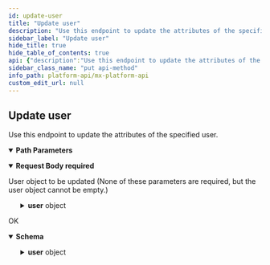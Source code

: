 ```yaml
---
id: update-user
title: "Update user"
description: "Use this endpoint to update the attributes of the specified user."
sidebar_label: "Update user"
hide_title: true
hide_table_of_contents: true
api: {"description":"Use this endpoint to update the attributes of the specified user.","operationId":"updateUser","parameters":[{"description":"The unique id for a `user`.","example":"USR-fa7537f3-48aa-a683-a02a-b18940482f54","in":"path","name":"user_guid","required":true,"schema":{"type":"string"}}],"requestBody":{"content":{"application/json":{"schema":{"properties":{"user":{"properties":{"email":{"example":"email@provider.com","type":"string"},"id":{"example":"My-Unique-ID","type":"string"},"is_disabled":{"example":false,"type":"boolean"},"metadata":{"example":"{\\\"first_name\\\": \\\"Steven\\\", \\\"last_name\\\": \\\"Universe\\\"}","type":"string"}},"type":"object"}},"type":"object"}}},"description":"User object to be updated (None of these parameters are required, but the user object cannot be empty.)","required":true},"responses":{"200":{"content":{"application/vnd.mx.api.v1+json":{"schema":{"properties":{"user":{"properties":{"email":{"example":"email@provider.com","nullable":true,"type":"string"},"guid":{"example":"USR-d74cb14f-fd0a-449f-991b-e0362a63d9c6","nullable":true,"type":"string"},"id":{"example":"My-Unique-ID","nullable":true,"type":"string"},"is_disabled":{"example":false,"nullable":true,"type":"boolean"},"metadata":{"example":"{\\\"first_name\\\": \\\"Steven\\\", \\\"last_name\\\": \\\"Universe\\\"}","nullable":true,"type":"string"}},"type":"object"}},"type":"object"}}},"description":"OK"}},"tags":["users"],"method":"put","path":"/users/{user_guid}","servers":[{"url":"https://api.mx.com"},{"url":"https://int-api.mx.com"}],"security":[{"basicAuth":[]}],"securitySchemes":{"basicAuth":{"scheme":"basic","type":"http"}},"jsonRequestBodyExample":{"user":{"email":"email@provider.com","id":"My-Unique-ID","is_disabled":false,"metadata":"{\\\"first_name\\\": \\\"Steven\\\", \\\"last_name\\\": \\\"Universe\\\"}"}},"info":{"contact":{"name":"MX Platform API","url":"https://www.mx.com/products/platform-api"},"description":"The MX Platform API is a powerful, fully-featured API designed to make aggregating and enhancing financial data easy and reliable. It can seamlessly connect your app or website to tens of thousands of financial institutions.","title":"MX Platform API","version":"0.1.0"},"postman":{"name":"Update user","description":{"content":"Use this endpoint to update the attributes of the specified user.","type":"text/plain"},"url":{"path":["users",":user_guid"],"host":["{{baseUrl}}"],"query":[],"variable":[{"disabled":false,"description":{"content":"(Required) The unique id for a `user`.","type":"text/plain"},"type":"any","value":"","key":"user_guid"}]},"header":[{"key":"Content-Type","value":"application/json"},{"key":"Accept","value":"application/vnd.mx.api.v1+json"}],"method":"PUT","body":{"mode":"raw","raw":"\"\"","options":{"raw":{"language":"json"}}}}}
sidebar_class_name: "put api-method"
info_path: platform-api/mx-platform-api
custom_edit_url: null
---
```



## Update user



Use this endpoint to update the attributes of the specified user.

<details style={{"marginBottom":"1rem"}} data-collapsed={false} open={true}><summary style={{}}><strong>Path Parameters</strong></summary><div><ul><ParamsItem className={"paramsItem"} param={{"description":"The unique id for a `user`.","example":"USR-fa7537f3-48aa-a683-a02a-b18940482f54","in":"path","name":"user_guid","required":true,"schema":{"type":"string"}}}></ParamsItem></ul></div></details><MimeTabs><TabItem label={"application/json"} value={"application/json-schema"}><details style={{}} data-collapsed={false} open={true}><summary style={{"textAlign":"left"}}><strong>Request Body</strong><strong style={{"fontSize":"var(--ifm-code-font-size)","color":"var(--openapi-required)"}}> required</strong></summary><div style={{"textAlign":"left","marginLeft":"1rem"}}><div style={{"marginTop":"1rem","marginBottom":"1rem"}}>

User object to be updated (None of these parameters are required, but the user object cannot be empty.)

</div></div><ul style={{"marginLeft":"1rem"}}><SchemaItem collapsible={true} className={"schemaItem"}><details style={{}}><summary style={{}}><strong>user</strong><span style={{"opacity":"0.6"}}> object</span></summary><div style={{"marginLeft":"1rem"}}><SchemaItem collapsible={false} name={"email"} required={false} schemaName={"string"} qualifierMessage={undefined} schema={{"example":"email@provider.com","type":"string"}}></SchemaItem><SchemaItem collapsible={false} name={"id"} required={false} schemaName={"string"} qualifierMessage={undefined} schema={{"example":"My-Unique-ID","type":"string"}}></SchemaItem><SchemaItem collapsible={false} name={"is_disabled"} required={false} schemaName={"boolean"} qualifierMessage={undefined} schema={{"example":false,"type":"boolean"}}></SchemaItem><SchemaItem collapsible={false} name={"metadata"} required={false} schemaName={"string"} qualifierMessage={undefined} schema={{"example":"{\\\"first_name\\\": \\\"Steven\\\", \\\"last_name\\\": \\\"Universe\\\"}","type":"string"}}></SchemaItem></div></details></SchemaItem></ul></details></TabItem></MimeTabs><div><ApiTabs><TabItem label={"200"} value={"200"}><div>

OK

</div><div><MimeTabs schemaType={"response"}><TabItem label={"application/vnd.mx.api.v1+json"} value={"application/vnd.mx.api.v1+json"}><SchemaTabs><TabItem label={"Schema"} value={"Schema"}><details style={{}} data-collapsed={false} open={true}><summary style={{"textAlign":"left"}}><strong>Schema</strong></summary><div style={{"textAlign":"left","marginLeft":"1rem"}}></div><ul style={{"marginLeft":"1rem"}}><SchemaItem collapsible={true} className={"schemaItem"}><details style={{}}><summary style={{}}><strong>user</strong><span style={{"opacity":"0.6"}}> object</span></summary><div style={{"marginLeft":"1rem"}}><SchemaItem collapsible={false} name={"email"} required={false} schemaName={"string"} qualifierMessage={undefined} schema={{"example":"email@provider.com","nullable":true,"type":"string"}}></SchemaItem><SchemaItem collapsible={false} name={"guid"} required={false} schemaName={"string"} qualifierMessage={undefined} schema={{"example":"USR-d74cb14f-fd0a-449f-991b-e0362a63d9c6","nullable":true,"type":"string"}}></SchemaItem><SchemaItem collapsible={false} name={"id"} required={false} schemaName={"string"} qualifierMessage={undefined} schema={{"example":"My-Unique-ID","nullable":true,"type":"string"}}></SchemaItem><SchemaItem collapsible={false} name={"is_disabled"} required={false} schemaName={"boolean"} qualifierMessage={undefined} schema={{"example":false,"nullable":true,"type":"boolean"}}></SchemaItem><SchemaItem collapsible={false} name={"metadata"} required={false} schemaName={"string"} qualifierMessage={undefined} schema={{"example":"{\\\"first_name\\\": \\\"Steven\\\", \\\"last_name\\\": \\\"Universe\\\"}","nullable":true,"type":"string"}}></SchemaItem></div></details></SchemaItem></ul></details></TabItem><TabItem label={"Example (from schema)"} value={"Example (from schema)"}><ResponseSamples responseExample={"{\n  \"user\": {\n    \"email\": \"email@provider.com\",\n    \"guid\": \"USR-d74cb14f-fd0a-449f-991b-e0362a63d9c6\",\n    \"id\": \"My-Unique-ID\",\n    \"is_disabled\": false,\n    \"metadata\": \"{\\\\\\\"first_name\\\\\\\": \\\\\\\"Steven\\\\\\\", \\\\\\\"last_name\\\\\\\": \\\\\\\"Universe\\\\\\\"}\"\n  }\n}"} language={"json"}></ResponseSamples></TabItem></SchemaTabs></TabItem></MimeTabs></div></TabItem></ApiTabs></div>
      